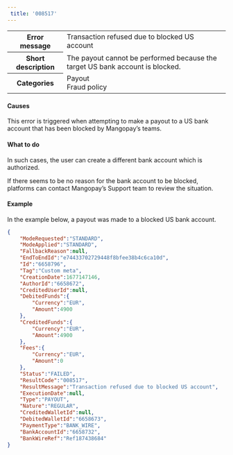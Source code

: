 ```yaml
---  
 title: '008517'  
---  
```

  
<table>
    <tbody>
        <tr>
            <th class="header"><strong>Error message</strong></th>
            <td class="table-content">Transaction refused due to blocked US account</td>
        </tr>
        <tr>
            <th class="header"><strong>Short description</strong></th>
            <td class="table-content">The payout cannot be performed because the target US bank account is blocked.</td>
        </tr>
        <tr>
            <th class="header"><strong>Categories</strong></th>
            <td class="table-content">  
<div class="label">Payout</div>  
<div class="label">Fraud policy</div>
</td>
        </tr>
    </tbody>
</table>  

#### Causes  

This error is triggered when attempting to make a payout to a US bank account that has been blocked by Mangopay’s teams.  

#### What to do  

In such cases, the user can create a different bank account which is authorized.  

If there seems to be no reason for the bank account to be blocked, platforms can contact Mangopay’s Support team to review the situation.  

#### Example  

In the example below, a payout was made to a blocked US bank account.  
```json API Response
{
    "ModeRequested":"STANDARD",
    "ModeApplied":"STANDARD",
    "FallbackReason":null,
    "EndToEndId":"e74433702729448f8bfee38b4c6ca10d",
    "Id":"6658796",
    "Tag":"Custom meta",
    "CreationDate":1677147146,
    "AuthorId":"6658672",
    "CreditedUserId":null,
    "DebitedFunds":{
        "Currency":"EUR",
        "Amount":4900
    },
    "CreditedFunds":{
        "Currency":"EUR",
        "Amount":4900
    },
    "Fees":{
        "Currency":"EUR",
        "Amount":0
    },
    "Status":"FAILED",
    "ResultCode":"008517",
    "ResultMessage":"Transaction refused due to blocked US account",
    "ExecutionDate":null,
    "Type":"PAYOUT",
    "Nature":"REGULAR",
    "CreditedWalletId":null,
    "DebitedWalletId":"6658673",
    "PaymentType":"BANK_WIRE",
    "BankAccountId":"6658732",
    "BankWireRef":"Ref187438684"
}
```